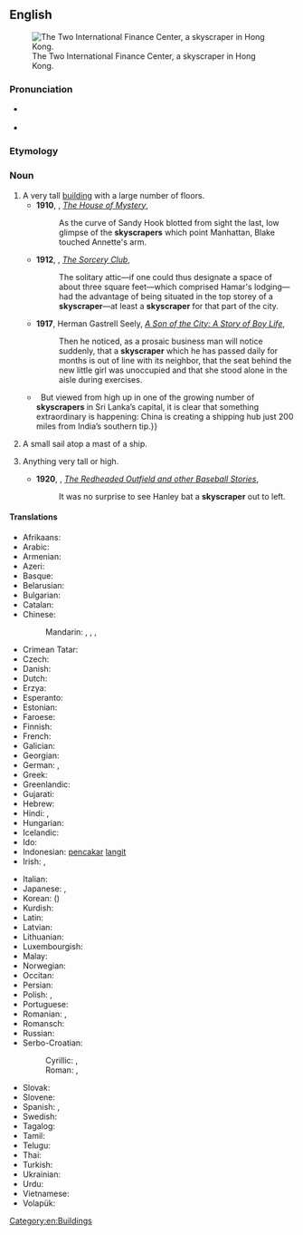 ==English==
{{wikipedia}}
[[File:HK-2IFC-sj cropped.jpg|thumb|right|The Two International Finance Center, a skyscraper in Hong Kong.]]

===Pronunciation===
* {{a|UK}} {{IPA|/ˈskaɪˌskɹeɪp.ə(ɹ)/|lang=en}}
* {{a|GenAm}} {{IPA|/ˈskaɪˌskɹeɪpɚ/|lang=en}}

===Etymology===
{{compound|en|sky|scraper}}

===Noun===
{{en-noun}}

# A very tall [[building]] with a large number of floors.
#* '''1910''', {{w|William Henry Irwin}}, ''[http://www.gutenberg.org/cache/epub/12678/pg12678.txt The House of Mystery]'',
#*: As the curve of Sandy Hook blotted from sight the last, low glimpse of the '''skyscrapers''' which point Manhattan, Blake touched Annette's arm.
#* '''1912''', {{w|Elliott O'Donnell}}, ''[http://www.gutenberg.org/files/14317/14317-h/14317-h.htm The Sorcery Club]'',
#*: The solitary attic—if one could thus designate a space of about three square feet—which comprised Hamar's lodging—had the advantage of being situated in the top storey of a '''skyscraper'''—at least a '''skyscraper''' for that part of the city.
#* '''1917''', Herman Gastrell Seely, ''[http://www.gutenberg.org/files/20708/20708-h/20708-h.htm A Son of the City: A Story of Boy Life]'',
#*: Then he noticed, as a prosaic business man will notice suddenly, that a '''skyscraper''' which he has passed daily for months is out of line with its neighbor, that the seat behind the new little girl was unoccupied and that she stood alone in the aisle during exercises.
#* {{quote-magazine|date=2013-06-08|volume=407|issue=8839|page=52|magazine={{w|The Economist}}
|title=[http://www.economist.com/news/international/21579039-chinas-growing-empire-ports-abroad-mainly-about-trade-not-aggression-new-masters The new masters and commanders]
|passage=From the ground, Colombo’s port does not look like much.{{...}}&nbsp; But viewed from high up in one of the growing number of '''skyscrapers''' in Sri Lanka’s capital, it is clear that something extraordinary is happening: China is creating a shipping hub just 200 miles from India’s southern tip.}}
# {{lb|en|archaic}} A small sail atop a mast of a ship.
# {{lb|en|figuratively}} Anything very tall or high.
#* '''1920''', {{w|Zane Grey}}, ''[http://www.gutenberg.org/files/385/385-h/385-h.htm The Redheaded Outfield and other Baseball Stories]'',
#*: It was no surprise to see Hanley bat a '''skyscraper''' out to left.

====Translations====
{{trans-top|tall building}}
* Afrikaans: {{t|af|wolkekrabber}}
* Arabic: {{t|ar|نَاطِحَة سَحَاب|f|tr=nāṭiḥat saḥāb}}
* Armenian: {{t+|hy|երկնաքեր}}
* Azeri: {{t|az|göydələn}}
* Basque: {{t|eu|etxeorratz}}
* Belarusian: {{t|be|небасяг|m|tr=nebasjáh|sc=Cyrl}}
* Bulgarian: {{t|bg|небостъргач|m|tr=nebostărgač|sc=Cyrl}}
* Catalan: {{t+|ca|gratacel|m}}
* Chinese:
*: Mandarin: {{t+|cmn|摩天大樓|sc=Hani}}, {{t+|cmn|摩天大楼|tr=mótiān dàlóu|sc=Hani}}, {{t+|cmn|摩天樓|sc=Hani}}, {{t+|cmn|摩天楼|tr=mótiānlóu|sc=Hani}}
* Crimean Tatar: {{t|crh|kökteşken}}
* Czech: {{t+|cs|mrakodrap|m}}
* Danish: {{t+|da|skyskraber|c}}
* Dutch: {{t+|nl|wolkenkrabber|m}}
* Erzya: {{t|myv|менельтокиця}}
* Esperanto: {{t|eo|nubskrapulo}}
* Estonian: {{t|et|pilvelõhkuja}}
* Faroese: {{t|fo|háhús|n}}
* Finnish: {{t+|fi|pilvenpiirtäjä}}
* French: {{t+|fr|gratte-ciel|m}}
* Galician: {{t+|gl|rañaceos|m}}
* Georgian: {{t|ka|ცათამბჯენი}}
* German: {{t+|de|Wolkenkratzer|m}}, {{t+|de|Hochhaus|n}}
* Greek: {{t+|el|ουρανοξύστης|m}}
* Greenlandic: {{t|kl|skyskraberi}}
* Gujarati: {{t|gu|ગગનચુંબી|tr=gagancumbī|sc=Gujr}}
* Hebrew: {{t+|he|גורד שחקים|m|alt=גּוֹרֵד־שְׁחָקִים|tr=goréd-sh'khakím}}
* Hindi: {{t|hi|गगनचुंबी इमारत|tr=gaganacumbī imārat|sc=Deva}}, {{t|hi|गगनचुम्बी इमारत|tr=gaganacumbī imārat|sc=Deva}}
* Hungarian: {{t+|hu|felhőkarcoló}}
* Icelandic: {{t|is|skýjakljúfur|m}}
* Ido: {{t+|io|cieloskrapero}}
* Indonesian: [[pencakar]] [[langit]]
* Irish: {{t|ga|ilstórach|m}}, {{t|ga|teach spéire|m}}
{{trans-mid}}
* Italian: {{t+|it|grattacielo|m}}
* Japanese: {{t|ja|超高層ビル|tr=chōkōsō-biru|sc=Jpan}}, {{t|ja|摩天楼|tr=まてんろう, matenrō|sc=Jpan}}
* Korean: {{t+|ko|마천루|sc=Kore}} ({{t+|ko|摩天樓|sc=Kore}})
* Kurdish: {{t+|ku|balexane|f}}
* Latin: {{t|la|caeliscalpium|n}}
* Latvian: {{t|lv|debesskrāpis}}
* Lithuanian: {{t|lt|dangoraižis}}
* Luxembourgish: {{t|lb|Wollekekrazert|m}}
* Malay: {{t|ms|pencakar langit}}
* Norwegian: {{t|no|skyskraper}}
* Occitan: {{t+|oc|gratacèl|m}}
* Persian: {{t+|fa|آسمانخراش}}
* Polish: {{t+|pl|wieżowiec|m}}, {{t+|pl|drapacz chmur|m}}
* Portuguese: {{t+|pt|arranha-céu|m}}
* Romanian: {{t+|ro|zgârie-nori}}, {{t+|ro|building|n}}
* Romansch: {{t|rm|sgrattatschiel|m}}
* Russian: {{t+|ru|небоскрёб|m}}
* Serbo-Croatian:
*: Cyrillic: {{t|sh|небодер|m}}, {{t|sh|облакодер|m}}
*: Roman: {{t+|sh|neboder|m}}, {{t|sh|oblakoder|m}}
* Slovak: {{t|sk|mrakodrap|m}}
* Slovene: {{t+|sl|nebotičnik|m}}
* Spanish: {{t+|es|rascacielos|m}}, {{t+|es|torre|f}}
* Swedish: {{t+|sv|skyskrapa|c}}
* Tagalog: {{t|tl|kayudlangit}}
* Tamil: {{t|ta|வானளாவி|tr=vāṅaḷāvi}}
* Telugu: {{t|te|ఆకాశసౌధం}}
* Thai: {{t|th|ตึกระฟ้า|tr=tiikrafâa}}
* Turkish: {{t+|tr|gökdelen}}
* Ukrainian: {{t|uk|хмарочос|m|tr=xmaročós|sc=Cyrl}}
* Urdu: {{t|ur|بلند}} {{t|ur|ترین}} {{t|ur|عمارات}}
* Vietnamese: {{t+|vi|nhà chọc trời}}
* Volapük: {{t+|vo|silikratabumot}}
{{trans-bottom}}

{{trans-top|sail}}
{{trans-mid}}
{{trans-bottom}}

[[Category:en:Buildings]]